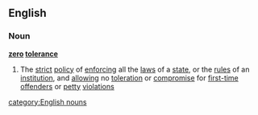 ==English==
===Noun===
{{wikipedia}}
'''[[zero]] [[tolerance]]'''
#The [[strict]] [[policy]] of [[enforcing]] all the [[law]]s of a [[state]], or the [[rule]]s of an [[institution]], and [[allowing]] no [[toleration]] or [[compromise]] for [[first-time offender]]s or [[petty]] [[violation]]s
[[category:English nouns]]
